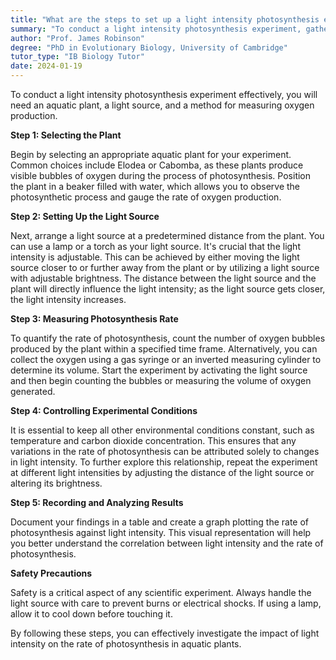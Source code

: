 ```yaml
---
title: "What are the steps to set up a light intensity photosynthesis experiment?"
summary: "To conduct a light intensity photosynthesis experiment, gather a water plant, a light source, and a method to measure oxygen production."
author: "Prof. James Robinson"
degree: "PhD in Evolutionary Biology, University of Cambridge"
tutor_type: "IB Biology Tutor"
date: 2024-01-19
---
```


To conduct a light intensity photosynthesis experiment effectively, you will need an aquatic plant, a light source, and a method for measuring oxygen production.

**Step 1: Selecting the Plant**

Begin by selecting an appropriate aquatic plant for your experiment. Common choices include Elodea or Cabomba, as these plants produce visible bubbles of oxygen during the process of photosynthesis. Position the plant in a beaker filled with water, which allows you to observe the photosynthetic process and gauge the rate of oxygen production.

**Step 2: Setting Up the Light Source**

Next, arrange a light source at a predetermined distance from the plant. You can use a lamp or a torch as your light source. It's crucial that the light intensity is adjustable. This can be achieved by either moving the light source closer to or further away from the plant or by utilizing a light source with adjustable brightness. The distance between the light source and the plant will directly influence the light intensity; as the light source gets closer, the light intensity increases.

**Step 3: Measuring Photosynthesis Rate**

To quantify the rate of photosynthesis, count the number of oxygen bubbles produced by the plant within a specified time frame. Alternatively, you can collect the oxygen using a gas syringe or an inverted measuring cylinder to determine its volume. Start the experiment by activating the light source and then begin counting the bubbles or measuring the volume of oxygen generated.

**Step 4: Controlling Experimental Conditions**

It is essential to keep all other environmental conditions constant, such as temperature and carbon dioxide concentration. This ensures that any variations in the rate of photosynthesis can be attributed solely to changes in light intensity. To further explore this relationship, repeat the experiment at different light intensities by adjusting the distance of the light source or altering its brightness.

**Step 5: Recording and Analyzing Results**

Document your findings in a table and create a graph plotting the rate of photosynthesis against light intensity. This visual representation will help you better understand the correlation between light intensity and the rate of photosynthesis.

**Safety Precautions**

Safety is a critical aspect of any scientific experiment. Always handle the light source with care to prevent burns or electrical shocks. If using a lamp, allow it to cool down before touching it.

By following these steps, you can effectively investigate the impact of light intensity on the rate of photosynthesis in aquatic plants.
    